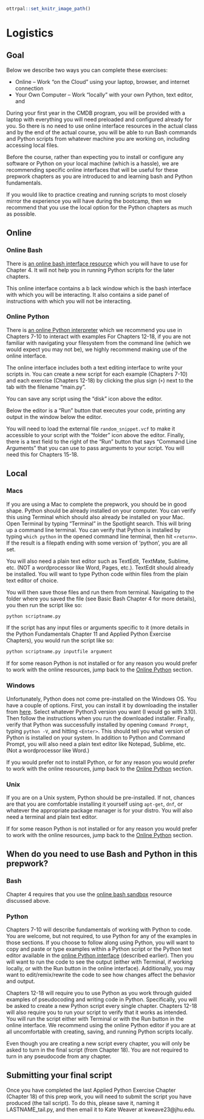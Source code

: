 ```r
ottrpal::set_knitr_image_path()
```

# Logistics

## Goal

Below we describe two ways you can complete these exercises:

* Online -- Work "on the Cloud" using your laptop, browser, and internet connection
* Your Own Computer -- Work "locally" with your own Python, text editor, and 

During your first year in the CMDB program, you will be provided with a laptop with everything you will need preloaded and configured already for you. So there is no need to use online interface resources in the actual class and by the end of the actual course, you will be able to run Bash commands and Python scripts from whatever machine you are working on, including accessing local files. 

Before the course, rather than expecting you to install or configure any software or Python on your local machine (which is a hassle), we are recommending specific online interfaces that will be useful for these prepwork chapters as you are introduced to and learning bash and Python fundamentals.

If you would like to practice creating and running scripts to most closely mirror the experience you will have during the bootcamp, then we recommend that you use the local option for the Python chapters as much as possible.

## Online

### Online Bash

There is [an online bash interface resource](https://sandbox.bio/tutorials?id=terminal-basics) which you will have to use for Chapter 4. It will not help you in running Python scripts for the later chapters.

This online interface contains a b lack window which is the bash interface with which you will be interacting. It also contains a side panel of instructions with which you will not be interacting. 

### Online Python

There is [an online Python interpreter](https://www.online-python.com) which we recommend you use in Chapters 7-10 to interact with examples For Chapters 12-18, if you are not familiar with navigating your filesystem from the command line (which we would expect you may not be), we highly recommend making use of the online interface. 

The online interface includes both a text editing interface to write your scripts in. You can create a new script for each example (Chapters 7-10) and each exercise (Chapters 12-18) by clicking the plus sign (`+`) next to the tab with the filename "main.py". 

You can save any script using the "disk" icon above the editor.

Below the editor is a "Run" button that executes your code, printing any output in the window below the editor. 

You will need to load the external file `random_snippet.vcf` to make it accessible to your script with the "folder" icon above the editor. 
Finally, there is a text field to the right of the "Run" button that says "Command Line Arguments" that you can use to pass arguments to your script. You will need this for Chapters 15-18.


## Local

### Macs

If you are using a Mac to complete the prepwork, you should be in good shape. Python should be already installed on your computer. You can verify this using Terminal which should also already be installed on your Mac. Open Terminal by typing "Terminal" in the Spotlight search. This will bring up a command line terminal. You can verify that Python is installed by typing `which python` in the opened command line terminal, then hit `<return>`. If the result is a filepath ending with some version of 'python', you are all set. 

You will also need a plain text editor such as TextEdit, TextMate, Sublime, etc. (NOT a wordprocessor like Word, Pages, etc.). TextEdit should already be installed. You will want to type Python code within files from the plain text editor of choice. 

You will then save those files and run them from terminal. Navigating to the folder where you saved the file (see Basic Bash Chapter 4 for more details), you then run the script like so:

```bash
python scriptname.py
```

If the script has any input files or arguments specific to it (more details in the Python Fundamentals Chapter 11 and Applied Python Exercise Chapters), you would run the script like so:

```bash
python scriptname.py inputfile argument
```

If for some reason Python is not installed or for any reason you would prefer to work with the online resources, jump back to the [Online Python](#Online-Python) section.

### Windows

Unfortunately, Python does not come pre-installed on the Windows OS. You have a couple of options. First, you can install it by downloading the installer from [here](https://www.python.org/downloads/windows/). Select whatever Python3 version you want (I would go with 3.10). Then follow the instructions when you run the downloaded installer. Finally, verify that Python was successfully installed by opening `Command Prompt`, typing `python -V`, and hitting `<Enter>`. This should tell you what version of Python is installed on your system. In addition to Python and Command Prompt, you will also need a plain text editor like Notepad, Sublime, etc. (Not a wordprocessor like Word.)

If you would prefer not to install Python, or for any reason you would prefer to work with the online resources, jump back to the [Online Python](#Online-Python) section.

### Unix

If you are on a Unix system, Python should be pre-installed. If not, chances are that you are comfortable installing it yourself using `apt-get`, `dnf`, or whatever the appropriate package manager is for your distro. You will also need a terminal and plain text editor.

If for some reason Python is not installed or for any reason you would prefer to work with the online resources, jump back to the [Online Python](#Online-Python) section.


## When do you need to use Bash and Python in this prepwork?

### Bash

Chapter 4 requires that you use the [online bash sandbox](https://sandbox.bio/tutorials?id=terminal-basics) resource discussed above. 

### Python

Chapters 7-10 will describe fundamentals of working with Python to code. You are welcome, but not required, to use Python for any of the examples in those sections. If you choose to follow along using Python, you will want to copy and paste or type examples within a Python script or the Python text editor available in the [online Python interface](https://www.online-python.com) (described earlier). Then you will want to run the code to see the output (either with Terminal, if working locally, or with the Run button in the online interface). Additionally, you may want to edit/remix/rewrite the code to see how changes affect the behavior and output. 

Chapters 12-18 will require you to use Python as you work through guided examples of pseudocoding and writing code in Python. Specifically, you will be asked to create a new Python script every single chapter. Chapters 12-18 will also require you to run your script to verify that it works as intended. You will run the script either with Terminal or with the Run button in the online interface. 
We recommend using the online Python editor if you are at all uncomfortable with creating, saving, and running Python scripts locally.

Even though you are creating a new script every chapter, you will only be asked to turn in the final script (from Chapter 18). You are not required to turn in any pseudocode from any chapter.   

## Submitting your final script

Once you have completed the last Applied Python Exercise Chapter (Chapter 18) of this prep work, you will need to submit the script you have produced (the tail script). To do this, please save it, naming it LASTNAME_tail.py, and then email it to Kate Weaver at kweave23@jhu.edu.

